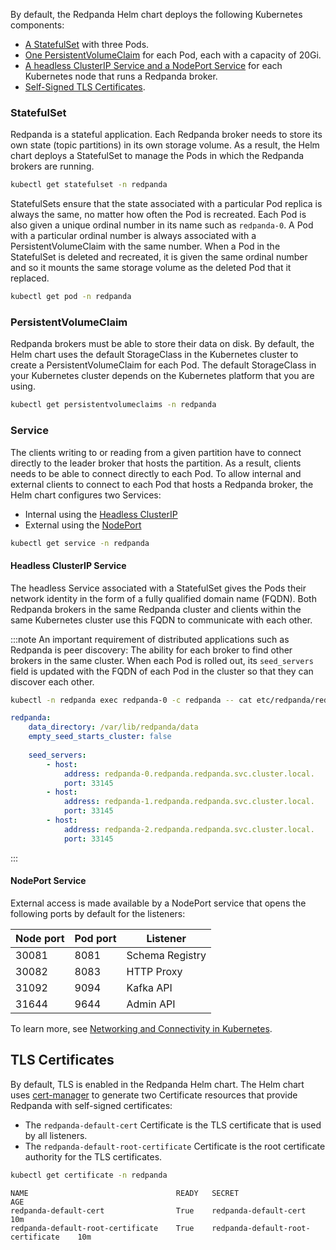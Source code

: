 By default, the Redpanda Helm chart deploys the following Kubernetes components:

* [A StatefulSet](#statefulset) with three Pods.
* [One PersistentVolumeClaim](#persistentvolumeclaims) for each Pod, each with a capacity of 20Gi.
* [A headless ClusterIP Service and a NodePort Service](#service) for each Kubernetes node that runs a Redpanda broker.
* [Self-Signed TLS Certificates](#tls-certificates). 

### StatefulSet

Redpanda is a stateful application. Each Redpanda broker needs to store its own state (topic partitions) in its own storage volume.
As a result, the Helm chart deploys a StatefulSet to manage the Pods in which the Redpanda brokers are running.

```bash
kubectl get statefulset -n redpanda
```

<!--
.Example output
[%collapsible]
====
```
NAME       READY   AGE
redpanda   3/3     3m11s
```
====
-->

StatefulSets ensure that the state associated with a particular Pod replica is always the same, no matter how often the Pod is recreated.
Each Pod is also given a unique ordinal number in its name such as `redpanda-0`.
A Pod with a particular ordinal number is always associated with a PersistentVolumeClaim with the same number.
When a Pod in the StatefulSet is deleted and recreated, 
it is given the same ordinal number and so it mounts the same storage volume as the deleted Pod that it replaced.

```bash
kubectl get pod -n redpanda
```

<!--
.Example output
[%collapsible]
====
```
NAME                              READY   STATUS      RESTARTS        AGE
redpanda-0                        1/1     Running     0               6m9s
redpanda-1                        1/1     Running     0               6m9s
redpanda-2                        1/1     Running     0               6m9s
redpanda-console-5ff45cdb9b-6z2vs 1/1     Running     0               5m
redpanda-configuration-smqv7      0/1     Completed   0               6m9s
```

:::note
The `redpanda-configuration` Job updates the Redpanda runtime configuration.
:::
====
-->

### PersistentVolumeClaim

Redpanda brokers must be able to store their data on disk.
By default, the Helm chart uses the default StorageClass in the Kubernetes cluster to create a PersistentVolumeClaim for each Pod.
The default StorageClass in your Kubernetes cluster depends on the Kubernetes platform that you are using.

```bash
kubectl get persistentvolumeclaims -n redpanda
```
<!--
.Example output
[%collapsible]
====
```
NAME                 STATUS   VOLUME                                     CAPACITY   ACCESS MODES   STORAGECLASS   AGE
datadir-redpanda-0   Bound    pvc-3311ade3-de84-4027-80c6-3d8347302962   20Gi       RWO            standard       75s
datadir-redpanda-1   Bound    pvc-4ea8bc03-89a6-41e4-b985-99f074995f08   20Gi       RWO            standard       75s
datadir-redpanda-2   Bound    pvc-45c3555f-43bc-48c2-b209-c284c8091c45   20Gi       RWO            standard       75s
```
====
-->

### Service

The clients writing to or reading from a given partition have to connect directly to the leader broker that hosts the partition. 
As a result, clients needs to be able to connect directly to each Pod.
To allow internal and external clients to connect to each Pod that hosts a Redpanda broker, the Helm chart configures two Services:

- Internal using the [Headless ClusterIP](#headless-clusterip-service)
- External using the [NodePort](#nodeport-service)

```bash
kubectl get service -n redpanda
```

<!--
.Example output
[%collapsible]
====
```
NAME                TYPE        CLUSTER-IP      EXTERNAL-IP   PORT(S)                                                       AGE
redpanda            ClusterIP   None            <none>        <none>                                                        5m37s
redpanda-console    ClusterIP   10.0.251.204    <none>        8080                                                          5m
redpanda-external   NodePort    10.96.137.220   <none>        9644:31644/TCP,9094:31092/TCP,8083:30082/TCP,8080:30081/TCP   5m37s
```
====
-->

#### Headless ClusterIP Service

The headless Service associated with a StatefulSet gives the Pods their network identity in the form of a fully qualified domain name (FQDN). Both Redpanda brokers in the same Redpanda cluster and clients within the same Kubernetes cluster use this FQDN to communicate with each other.

:::note
An important requirement of distributed applications such as Redpanda is peer discovery:
The ability for each broker to find other brokers in the same cluster.
When each Pod is rolled out, 
its `seed_servers` field is updated with the FQDN of each Pod in the cluster so that they can discover each other.

```bash
kubectl -n redpanda exec redpanda-0 -c redpanda -- cat etc/redpanda/redpanda.yaml
```

```yaml
redpanda:
    data_directory: /var/lib/redpanda/data
    empty_seed_starts_cluster: false
    
    seed_servers:
        - host:
            address: redpanda-0.redpanda.redpanda.svc.cluster.local.
            port: 33145
        - host:
            address: redpanda-1.redpanda.redpanda.svc.cluster.local.
            port: 33145
        - host:
            address: redpanda-2.redpanda.redpanda.svc.cluster.local.
            port: 33145
```
:::

#### NodePort Service

External access is made available by a NodePort service that opens the following ports by default for the listeners:

| Node port | Pod port | Listener |
|---|---|---|
| 30081 | 8081 | Schema Registry |
| 30082 | 8083 | HTTP Proxy |
| 31092 | 9094 | Kafka API |
| 31644 | 9644 | Admin API |

To learn more, see [Networking and Connectivity in Kubernetes](../../../../../manage/kubernetes/networking/networking-and-connectivity).

## TLS Certificates

By default, TLS is enabled in the Redpanda Helm chart. 
The Helm chart uses [cert-manager](https://cert-manager.io/) to generate two Certificate resources that provide Redpanda with self-signed certificates:

- The `redpanda-default-cert` Certificate is the TLS certificate that is used by all listeners.
- The `redpanda-default-root-certificate` Certificate is the root certificate authority for the TLS certificates.

```bash
kubectl get certificate -n redpanda
```

```
NAME                                 READY   SECRET                               AGE
redpanda-default-cert                True    redpanda-default-cert                10m
redpanda-default-root-certificate    True    redpanda-default-root-certificate    10m
```
